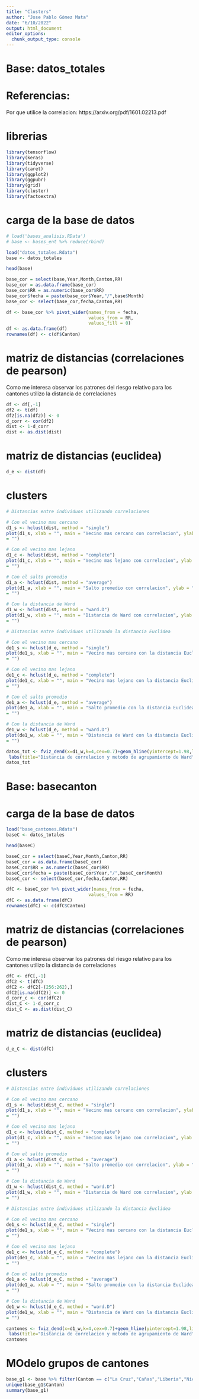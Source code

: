 ```yaml
---
title: "Clusters"
author: "Jose Pablo Gómez Mata"
date: "6/10/2022"
output: html_document
editor_options: 
  chunk_output_type: console
---
```


# Base: datos_totales

# Referencias:

Por que utilice la correlacion: https://arxiv.org/pdf/1601.02213.pdf 

# librerias
```r
library(tensorflow)
library(keras)
library(tidyverse)
library(caret) 
library(ggplot2)
library(ggpubr)
library(grid)
library(cluster)
library(factoextra)
```
 
# carga de la base de datos 

```r
# load('bases_analisis.RData')
# base <- bases_ent %>% reduce(rbind)

load("datos_totales.Rdata")
base <- datos_totales

head(base)

base_cor = select(base,Year,Month,Canton,RR)
base_cor = as.data.frame(base_cor)
base_cor$RR = as.numeric(base_cor$RR)
base_cor$fecha = paste(base_cor$Year,"/",base$Month)
base_cor <- select(base_cor,fecha,Canton,RR)

df <- base_cor %>% pivot_wider(names_from = fecha,
                               values_from = RR,
                               values_fill = 0)
df <- as.data.frame(df)
rownames(df) <- c(df$Canton)

```

# matriz de distancias (correlaciones de pearson)

Como me interesa observar los patrones del riesgo relativo para los cantones utilizo la distancia de correlaciones

```r
df <- df[,-1]
df2 <- t(df)
df2[is.na(df2)] <- 0
d_corr <- cor(df2)
dist <- 1-d_corr
dist <- as.dist(dist)
```


# matriz de distancias (euclidea)

```r
d_e <- dist(df)
```


# clusters

```r
# Distancias entre individuos utilizando correlaciones

# Con el vecino mas cercano
d1_s <- hclust(dist, method = "single")
plot(d1_s, xlab = "", main = "Vecino mas cercano con correlacion", ylab = "Distancia", sub
= "")

# Con el vecino mas lejano
d1_c <- hclust(dist, method = "complete")
plot(d1_c, xlab = "", main = "Vecino mas lejano con correlacion", ylab = "Distancia", sub
= "")

# Con el salto promedio
d1_a <- hclust(dist, method = "average")
plot(d1_a, xlab = "", main = "Salto promedio con correlacion", ylab = "Distancia", sub
= "")

# Con la distancia de Ward
d1_w <- hclust(dist, method = "ward.D")
plot(d1_w, xlab = "", main = "Distancia de Ward con correlacion", ylab = "Distancia", sub
= "")

# Distancias entre individuos utilizando la distancia Euclidea

# Con el vecino mas cercano
de1_s <- hclust(d_e, method = "single")
plot(de1_s, xlab = "", main = "Vecino mas cercano con la distancia Euclidea", ylab = "Distancia", sub
= "")

# Con el vecino mas lejano
de1_c <- hclust(d_e, method = "complete")
plot(de1_c, xlab = "", main = "Vecino mas lejano con la distancia Euclidea", ylab = "Distancia", sub
= "")

# Con el salto promedio
de1_a <- hclust(d_e, method = "average")
plot(de1_a, xlab = "", main = "Salto promedio con la distancia Euclidea", ylab = "Distancia", sub
= "")

# Con la distancia de Ward
de1_w <- hclust(d_e, method = "ward.D")
plot(de1_w, xlab = "", main = "Distancia de Ward con la distancia Euclidea", ylab = "Distancia", sub
= "")

```


```r
datos_tot <- fviz_dend(x=d1_w,k=4,cex=0.7)+geom_hline(yintercept=1.98,linetype="dashed")+
 labs(title="Distancia de correlacion y metodo de agrupamiento de Ward")+aes(y=Distancia)
datos_tot
```

# Base: basecanton

# carga de la base de datos 

```r
load("base_cantones.Rdata")
baseC <- datos_totales

head(baseC)

baseC_cor = select(baseC,Year,Month,Canton,RR)
baseC_cor = as.data.frame(baseC_cor)
baseC_cor$RR = as.numeric(baseC_cor$RR)
baseC_cor$fecha = paste(baseC_cor$Year,"/",baseC_cor$Month)
baseC_cor <- select(baseC_cor,fecha,Canton,RR)

dfC <- baseC_cor %>% pivot_wider(names_from = fecha,
                               values_from = RR)
dfC <- as.data.frame(dfC)
rownames(dfC) <- c(dfC$Canton)

```

# matriz de distancias (correlaciones de pearson)

Como me interesa observar los patrones del riesgo relativo para los cantones utilizo la distancia de correlaciones

```r
dfC <- dfC[,-1]
dfC2 <- t(dfC)
dfC2 <- dfC2[-(256:262),]
dfC2[is.na(dfC2)] <- 0
d_corr_c <- cor(dfC2)
dist_C <- 1-d_corr_c
dist_C <- as.dist(dist_C)
```


# matriz de distancias (euclidea)

```r
d_e_C <- dist(dfC)
```


# clusters

```r
# Distancias entre individuos utilizando correlaciones

# Con el vecino mas cercano
d1_s <- hclust(dist_C, method = "single")
plot(d1_s, xlab = "", main = "Vecino mas cercano con correlacion", ylab = "Distancia", sub
= "")

# Con el vecino mas lejano
d1_c <- hclust(dist_C, method = "complete")
plot(d1_c, xlab = "", main = "Vecino mas lejano con correlacion", ylab = "Distancia", sub
= "")

# Con el salto promedio
d1_a <- hclust(dist_C, method = "average")
plot(d1_a, xlab = "", main = "Salto promedio con correlacion", ylab = "Distancia", sub
= "")

# Con la distancia de Ward
d1_w <- hclust(dist_C, method = "ward.D")
plot(d1_w, xlab = "", main = "Distancia de Ward con correlacion", ylab = "Distancia", sub
= "")

# Distancias entre individuos utilizando la distancia Euclidea

# Con el vecino mas cercano
de1_s <- hclust(d_e_C, method = "single")
plot(de1_s, xlab = "", main = "Vecino mas cercano con la distancia Euclidea", ylab = "Distancia", sub
= "")

# Con el vecino mas lejano
de1_c <- hclust(d_e_C, method = "complete")
plot(de1_c, xlab = "", main = "Vecino mas lejano con la distancia Euclidea", ylab = "Distancia", sub
= "")

# Con el salto promedio
de1_a <- hclust(d_e_C, method = "average")
plot(de1_a, xlab = "", main = "Salto promedio con la distancia Euclidea", ylab = "Distancia", sub
= "")

# Con la distancia de Ward
de1_w <- hclust(d_e_C, method = "ward.D")
plot(de1_w, xlab = "", main = "Distancia de Ward con la distancia Euclidea", ylab = "Distancia", sub
= "")

```


```r
cantones <- fviz_dend(x=d1_w,k=4,cex=0.7)+geom_hline(yintercept=1.98,linetype="dashed")+
 labs(title="Distancia de correlacion y metodo de agrupamiento de Ward")+aes(y=Distancia)
cantones
```


# MOdelo grupos de cantones

```r
base_g1 <- base %>% filter(Canton == c("La Cruz","Cañas","Liberia","Nicoya","Carrillo","SantaCruz","Puntarenas","Esparza","Montes de Oro"))
unique(base_g1$Canton)
summary(base_g1)

```









